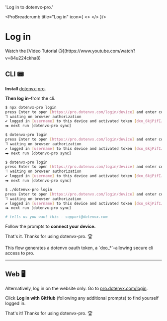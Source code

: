 

  'Log in to dotenvx-pro.'

<ProBreadcrumb title="Log in" icon={
  <>
    <DotenvxProIcon className="h-9 w-9 text-[#0080FF]"/>
  </>
}/>
# Log in 
<GuideHeading lead={description} />

<Note>
Watch the [Video Tutorial 📺](https://www.youtube.com/watch?v=84u224ckha8)
</Note>

## CLI 📟

**Install** [dotenvx-pro](https://github.com/dotenvx/dotenvx-pro).

<InstallProCodeGroup />

**Then log in**–from the cli.

<CodeGroup>

```bash {{ title: "Npm" }}
$ npx dotenvx-pro login
press Enter to open [https://pro.dotenvx.com/login/device] and enter code [D9C1-03BC]... (Y/n)
⠹ waiting on browser authorization
✔ logged in [username] to this device and activated token [dxo_6kjPifI…]
⮕ next run [dotenvx-pro sync]
```

```bash {{ title: "Curl" }}
$ dotenvx-pro login
press Enter to open [https://pro.dotenvx.com/login/device] and enter code [D9C1-03BC]... (Y/n)
⠹ waiting on browser authorization
✔ logged in [username] to this device and activated token [dxo_6kjPifI…]
⮕ next run [dotenvx-pro sync]
```

```bash {{ title: "Brew" }}
$ dotenvx-pro login
press Enter to open [https://pro.dotenvx.com/login/device] and enter code [D9C1-03BC]... (Y/n)
⠹ waiting on browser authorization
✔ logged in [username] to this device and activated token [dxo_6kjPifI…]
⮕ next run [dotenvx-pro sync]

```

```bash {{ title: "GitHub Releases" }}
$ ./dotenvx-pro login
press Enter to open [https://pro.dotenvx.com/login/device] and enter code [D9C1-03BC]... (Y/n)
⠹ waiting on browser authorization
✔ logged in [username] to this device and activated token [dxo_6kjPifI…]
⮕ next run [dotenvx-pro sync]
```

```bash {{ title: "Windows" }}
# tells us you want this - support@dotenvx.com
```

</CodeGroup>

Follow the prompts to **connect your device.**

<ScreenshotBrowser url='https://github.com/user-attachments/assets/5369b5d4-5c2b-4bc6-94f2-97f55d2ca194' www='pro.dotenvx.com' width='md:w-4/6' />

That's it. Thanks for using dotenvx-pro. 🏆

<Note>
  This flow generates a dotenvx oauth token, a `dxo_*`–allowing secure cli access to pro.
</Note>

<hr/>

## Web 🖥️

Alternatively, log in on the website only. Go to [pro.dotenvx.com/login](https://pro.dotenvx.com/login).

<ScreenshotBrowser url='https://github.com/user-attachments/assets/831f9113-ce14-43c6-bb7a-19f6b892b534' www='pro.dotenvx.com' width='md:w-4/6' />

Click **Log in with GitHub** (following any additional prompts) to find yourself logged in.

<ScreenshotBrowser url='https://github.com/user-attachments/assets/53896ee6-dfa0-4b71-8783-6f849bf6b6eb' www='pro.dotenvx.com' width='md:w-4/6' />

That's it! Thanks for using dotenvx-pro. 🏆
